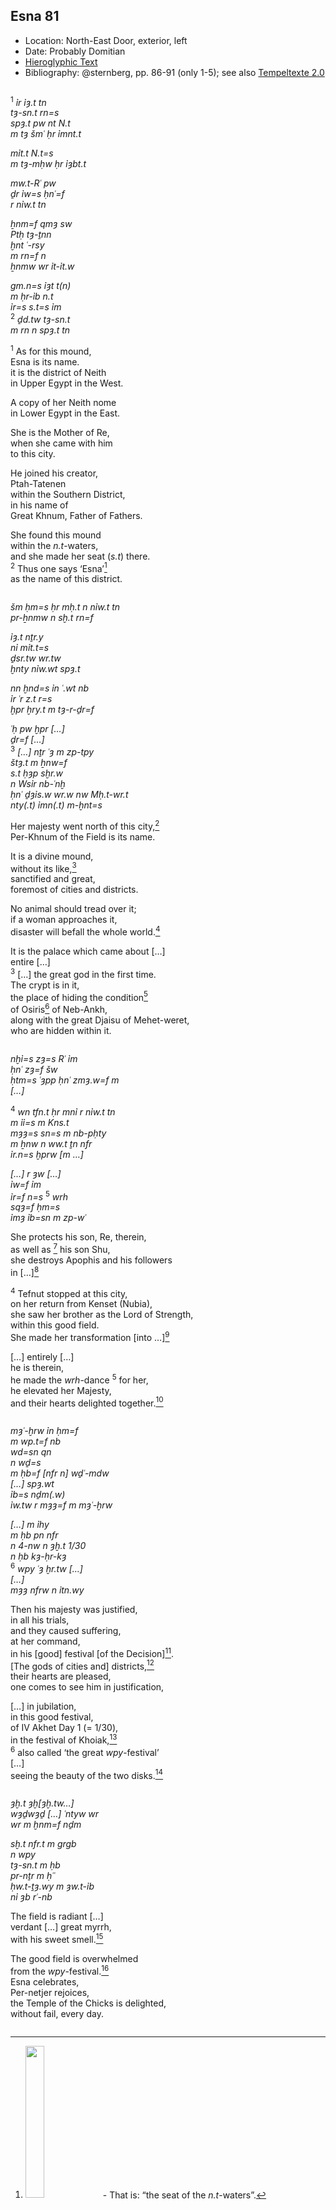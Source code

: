 ## Esna 81 {-}  

<style>  
  .col2 {  
    columns: 2 300px;         /* number of columns and width in pixels*/  
    -webkit-columns: 2 300px; /* chrome, safari */  
    -moz-columns: 2 300px;    /* firefox */  
    -webkit-column-break-inside: avoid;  
    -page-break-inside: avoid;  
    -break-inside: avoid;  
  }  
  
</style>  
  
- Location: North-East Door, exterior, left
- Date: Probably Domitian 
- [Hieroglyphic Text](https://www.ifao.egnet.net/uploads/publications/enligne/Temples-Esna002.pdf#page=243){target="_blank"}  
- Bibliography: @sternberg, pp. 86-91 (only 1-5); see also [Tempeltexte 2.0](http://www.tempeltexte.uni-tuebingen.de/portal/#/text-detail/489){target="_blank"}  

<!--also check Abraham's book for parallels -->


<div class="col2">  

^1^ *ỉr ỉȝ.t tn  *  
*tȝ-sn.t rn=s  *  
*spȝ.t pw nt N.t  *  
*m tȝ šmʿ  ḥr ỉmnt.t   *  
  
*mỉt.t N.t=s   *  
*m tȝ-mḥw  ḥr ỉȝbt.t  *  
  
*mw.t-Rʿ pw  *  
*ḏr ỉw=s ḥnʿ=f  *  
*r nỉw.t tn  *  
    
*ẖnm=f qmȝ sw  *  
*Ptḥ tȝ-ṯnn  *  
*ḫnt ʿ-rsy  *  
*m rn=f n   *  
*ẖnmw wr ỉt-ỉt.w  *  
  
*gm.n=s ỉȝt t(n)  *  
*m ḥr-ỉb n.t  *  
*ỉr=s s.t=s ỉm  *  
^2^ *ḏd.tw tȝ-sn.t  *  
*m rn n spȝ.t tn  *  
   
^1^ As for this mound,  
Esna is its name.  
it is the district of Neith  
in Upper Egypt in the West.  
  
A copy of her Neith nome  
in Lower Egypt in the East.  
  
She is the Mother of Re,  
when she came with him  
to this city.  
  
He joined his creator,  
Ptah-Tatenen  
within the Southern District,  
in his name of   
Great Khnum, Father of Fathers.  
  
She found this mound  
within the *n.t*-waters,  
and she made her seat (*s.t*) there.  
^2^ Thus one says 'Esna'[^fn-81-1]  
as the name of this district.  

</div>

[^fn-81-1]: ![](images/81_1.png){width=25%} - That is: "the seat of the *n.t*-waters".

<div class="col2"> 

*šm ḥm=s ḥr mḥ.t n nỉw.t tn  *  
*pr-ẖnmw n sḫ.t rn=f  *  
  
*ỉȝ.t nṯr.y   *  
*nỉ mỉt.t=s  *  
*ḏsr.tw wr.tw  *  
*ḫnty nỉw.wt spȝ.t  *  
  
*nn ḫnd=s ỉn ʿ.wt nb   *  
*ỉr ʿr z.t r=s  *  
*ḫpr ḫry.t m tȝ-r-ḏr=f  *  

*ʿḥ pw ḫpr [...]   *  
*ḏr=f [...]*   
^3^ *[...] nṯr ʿȝ m zp-tpy  *  
*štȝ.t m ẖnw=f  *  
*s.t ḥȝp sḫr.w  *  
*n Wsỉr nb-ʿnḫ  *  
*ḥnʿ ḏȝỉs.w wr.w nw Mḥ.t-wr.t  *  
*nty(.t) ỉmn(.t) m-ḫnt=s   *  
  
Her majesty went north of this city,[^fn-81-2]  
Per-Khnum of the Field is its name.  
  
It is a divine mound,  
without its like,[^fn-81-3]  
sanctified and great,  
foremost of cities and districts.  
  
No animal should tread over it;  
if a woman approaches it,  
disaster will befall the whole world.[^fn-81-4]   
  
  
It is the palace which came about [...]   
entire [...]  
^3^ [...] the great god in the first time.  
The crypt is in it,  
the place of hiding the condition[^fn-81-5]  
of Osiris[^fn-81-5b] of Neb-Ankh,  
along with the great Djaisu of Mehet-weret,  
who are hidden within it.  

</div> 

[^fn-81-2]: Neith journeys north of Esna to Per-Khnum in her great hymn: [Esna 163], 26ff.
[^fn-81-3]: Same qualifications in [Esna 163], 26.
[^fn-81-4]: Very similar, misogynistic parallel describing Per-netjer in [Esna 127], 10; [Esna 156], 20; *Esna* III, 196, 2, and elsewhere.
[^fn-81-5]: Cf. [Esna 129], 3.
[^fn-81-5b]: ![](images/81_0a.png){width=5%}![](images/81_0b.png){width=10%} - Note the spelling of Osiris, with initial *w* derived from *ww*, "cultivated area", and thus linked to the visit by Isis-Nebtu to the fields and this necropolis described later on. Same spelling in [Esna 110], 7; [Esna 163], 20.

<div class="col2">

*nḫỉ=s zȝ=s Rʿ ỉm  *  
*ḥnʿ zȝ=f šw  *  
*ḥtm=s ʿȝpp ḥnʿ zmȝ.w=f m *   
*[...]  *  
  
^4^ *wn tfn.t ḥr mnỉ r nỉw.t tn  *  
*m ỉỉ=s m Kns.t  *  
*mȝȝ=s sn=s m nb-pḥty  *  
*m ẖnw n ww.t ṯn nfr  *  
*ỉr.n=s ḫprw [m ...]  *  
  
*[...] r ȝw [...]  *  
*ỉw=f ỉm  *  
*ỉr=f n=s* ^5^ *wrh  *  
*sqȝ=f ḥm=s  *  
*ỉmȝ ỉb=sn m zp-wʿ  *  
  
She protects his son, Re, therein,  
as well as [^fn-81-6a] his son Shu,  
she destroys Apophis and his followers  
in [...][^fn-81-6]  
  
^4^ Tefnut stopped at this city,  
on her return from Kenset (Nubia),  
she saw her brother as the Lord of Strength,  
within this good field.  
She made her transformation [into ...][^fn-81-7]  
  
[...] entirely [...]  
he is therein,  
he made the *wrh*-dance ^5^ for her,  
he elevated her Majesty,  
and their hearts delighted together.[^fn-81-8]

</div>

[^fn-81-6a]: ![](images/81_3.png){width=5%} - Reading suggested by @sternberg, p. 91, n. p. This might alternatively write *prỉ*, "to come forth", alluding to Shu rushing to his father's defense in North Esna.
[^fn-81-6]: In more detailed accounts ([Esna 129], *Esna* III, 192), Khnum-Shu the Good Protector is the hero who destroyes the enemies of Re. In this version, centered initially around Neith, the goddess plays the active role.
[^fn-81-7]: An allusion to the Myth of the Wandering Goddess. Here Tefnut reaches North Esna, sees Khnum-Shu as a mighty warrior (i.e. Onuris), and she transforms into the kindly, human-faced Nebtu. Since the text later describes the festival of Khnum at North Esna on 1 Khoiak, this also relates to Nebtu's visit there on the same occasion; cf. @sauneron-5, pp. 58-60.
[^fn-81-8]: The famous *wrh*-dance of Shu for Tefnut-Menhyt-Nebtu at Esna takes place specifically at North Esna during the festival of 1 Khoiak: cf. @sauneron-5, pp. 60-62. A similar phrase occurs in a description of that festival: *Esna* III, 346, 23 (*ỉr=f n=s wrh, sqȝ=f ḥm=s*).

<div class="col2">

*mȝʿ-ḫrw ỉn ḥm=f  *  
*m wp.t=f nb  *  
*wd=sn qn *  
*n wḏ=s  *  
*m ḥb=f [nfr n] wḏʿ-mdw  *  
*[...] spȝ.wt  *  
*ỉb=s nḏm(.w)  *  
*ỉw.tw r mȝȝ=f m mȝʿ-ḫrw  *  

*[...] m ỉhy  *  
*m ḥb pn nfr   *  
*n 4-nw n ȝḫ.t 1/30  *  
*n ḥb kȝ-ḥr-kȝ  *  
^6^ *wpy ʿȝ ḫr.tw [...]  *  
*[...]  *  
*mȝȝ nfrw n ỉtn.wy  *  

Then his majesty was justified,  
in all his trials,  
and they caused suffering,   
at her command,  
in his [good] festival [of the Decision][^fn-81-9].  
[The gods of cities and] districts,[^fn-81-10]  
their hearts are pleased,  
one comes to see him in justification,  
  
[...] in jubilation,  
in this good festival,  
of IV Akhet Day 1 (= 1/30),  
in the festival of Khoiak,[^fn-81-11]  
^6^ also called 'the great *wpy*-festival'  
[...]  
seeing the beauty of the two disks.[^fn-81-12]

</div>

[^fn-81-9]: ![](images/81_2.png){width=20%} - Emended after close parallels in [Esna 127], 8; *Esna* III, 337 B; 346, 22. For the "festival of the decision" which also coincided with 1 Khoiak, see @sauneron-5, pp. 63-65.
[^fn-81-10]: Restored after *Esna* III, 337 B; 346, 22.
[^fn-81-11]: For references to the "great *wpy*-festival" of 1 Khoiak, named after the "judgement (*wp.t*)," see @klotz-baboons, p. 55, n. 118 (correct the interpretation of the date given there, where I did not recognize the fractional notation).
[^fn-81-12]: Presumably Shu and Tefnut. See in the same festival context *Esna* III, 346, 22; and [Esna 80], 3; [Esna 127], 9,

<div class="col2">

*ȝḫ.t ȝḫ[ȝḫ.tw...]  *  
*wȝḏwȝḏ [...] ʿntyw wr *  
*wr m ḫnm=f nḏm  *   

*sḫ.t nfr.t m grgb*  
*n wpy  *  
*tȝ-sn.t m ḥb  *   
*pr-nṯr m ḥʿʿ  *  
*ḥw.t-ṯȝ.wy m ȝw.t-ỉb   *  
*nỉ ȝb rʿ-nb  *  
  
The field is radiant [...]  
verdant [...] great myrrh,  
with his sweet smell.[^fn-81-13]  
  
The good field is overwhelmed  
from the *wpy*-festival.[^fn-81-14]  
Esna celebrates,  
Per-netjer rejoices,  
the Temple of the Chicks is delighted,  
without fail, every day.  

</div>

[^fn-81-13]: These are the great scents of the revitalized field (*sḫ.t-nfr.t*) of North Esna after Khnum-Shu and Nebtu enter it: cf. @sauneron-5, pp. 59-60. Presumably the masculine pronoun "his" refers to Per-netjer, or possibly Khnum-Shu.
[^fn-81-14]: Exact parallel in a hymn to Khnum-Shu and Nebtu on 1 Khoiak: *Esna* III, 346, 24; also 351 B. For the term *grgb*, see *Wb* V, 190, 8.

 